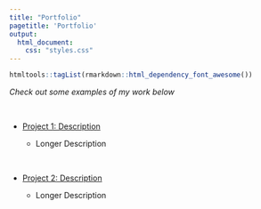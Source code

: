 ```yaml
---
title: "Portfolio"
pagetitle: 'Portfolio'
output: 
  html_document: 
    css: "styles.css"
---
```


```r
htmltools::tagList(rmarkdown::html_dependency_font_awesome())
```


*Check out some examples of my work below*

<br>

- <i class="fa fa-chart-line"> </i> [Project 1: Description](https://deanna0711.github.io/project1)

    - Longer Description

<br>

- <i class="fa fa-chart-pie"> </i> [Project 2: Description](https://www.google.com)

    - Longer Description

